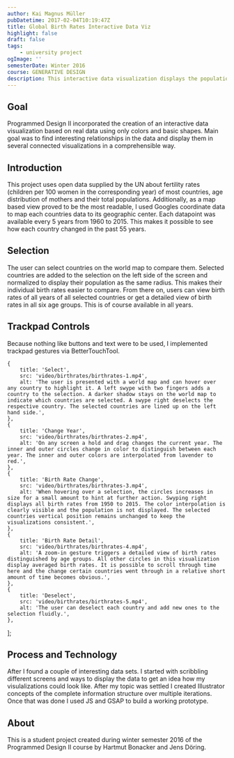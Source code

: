 ```yaml
---
author: Kai Magnus Müller
pubDatetime: 2017-02-04T10:19:47Z
title: Global Birth Rates Interactive Data Viz
highlight: false
draft: false
tags:
    - university project
ogImage: ''
semesterDate: Winter 2016
course: GENERATIVE DESIGN
description: This interactive data visualization displays the population and birth rates of every country on earth. The user can travel from 1950 up until 2010 and watch the countries develop.
---
```



<Figure
	alt="This interactive data visualization displays the population and birth rates of every country on earth. The user can travel from 1950 up until 2010 and watch the countries develop."
	src="/video/birthrates/birthrates-header.mp4"
	type="video"
	aspectRatio="16/10"></Figure>

## Goal

Programmed Design II incorporated the creation of an interactive data visualization based on real data using only colors and basic shapes. Main goal was to find interesting relationships in the data and display them in several connected visualizations in a comprehensible way.

## Introduction

This project uses open data supplied by the UN about fertility rates (children per 100 women in the corresponding year) of most countries, age distribution of mothers and their total populations. Additionally, as a map based view proved to be the most readable, I used Googles coordinate data to map each countries data to its geographic center. Each datapoint was available every 5 years from 1960 to 2015. This makes it possible to see how each country changed in the past 55 years.

<Figure
	alt="Two circles represent each country. The inner circle area is calculated according to birth rates and the outer one according to population. While both values cannot be directly compared, their relation and change over time can."
	src="/video/birthrates/birthrates-circle-progression.mp4"
	type="video"></Figure>

## Selection

The user can select countries on the world map to compare them. Selected countries are added to the selection on the left side of the screen and normalized to display their population as the same radius. This makes their individual birth rates easier to compare. From there on, users can view birth rates of all years of all selected countries or get a detailed view of birth rates in all six age groups. This is of course available in all years.

## Trackpad Controls

Because nothing like buttons and text were to be used, I implemented trackpad gestures via BetterTouchTool.

	{
		title: 'Select',
		src: 'video/birthrates/birthrates-1.mp4',
		alt: 'The user is presented with a world map and can hover over any country to highlight it. A left swype with two fingers adds a country to the selection. A darker shadow stays on the world map to indicate which countries are selected. A swype right deselects the respective country. The selected countries are lined up on the left hand side.',
	},
	{
		title: 'Change Year',
		src: 'video/birthrates/birthrates-2.mp4',
		alt: 'On any screen a hold and drag changes the current year. The inner and outer circles change in color to distinguish between each year. The inner and outer colors are interpolated from lavender to red.',
	},
	{
		title: 'Birth Rate Change',
		src: 'video/birthrates/birthrates-3.mp4',
		alt: 'When hovering over a selection, the circles increases in size for a small amount to hint at further action. Swyping right displays all birth rates from 1950 to 2015. The color interpolation is clearly visible and the population is not displayed. The selected countries vertical position remains unchanged to keep the visualizations consistent.',
	},
	{
		title: 'Birth Rate Detail',
		src: 'video/birthrates/birthrates-4.mp4',
		alt: 'A zoom-in gesture triggers a detailed view of birth rates distinguished by age groups. All other circles in this visualization display averaged birth rates. It is possible to scroll through time here and the change certain countries went through in a relative short amount of time becomes obvious.',
	},
	{
		title: 'Deselect',
		src: 'video/birthrates/birthrates-5.mp4',
		alt: 'The user can deselect each country and add new ones to the selection fluidly.',
	},
];

<UseCase client:visible srcSet={_srcSet2} aspectRatio="16/10"></UseCase>

## Process and Technology

After I found a couple of interesting data sets. I started with scribbling different screens and ways to display the data to get an idea how my visulalizations could look like. After my topic was settled I created Illustrator concepts of the complete information structure over multiple iterations. Once that was done I used JS and GSAP to build a working prototype.

## About

This is a student project created during winter semester 2016 of the Programmed Design II course by Hartmut Bonacker and Jens Döring.
